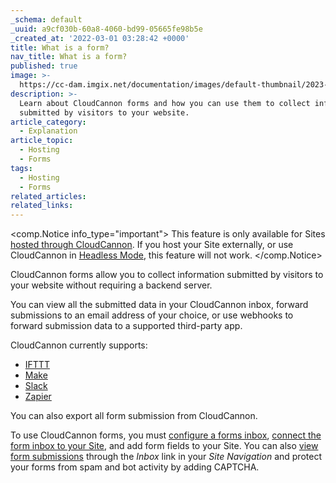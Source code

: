 ```yaml
---
_schema: default
_uuid: a9cf030b-60a8-4060-bd99-05665fe98b5e
_created_at: '2022-03-01 03:28:42 +0000'
title: What is a form?
nav_title: What is a form?
published: true
image: >-
  https://cc-dam.imgix.net/documentation/images/default-thumbnail/2023-Q4/CloudCannon-Documentation-Thumbnail.png
description: >-
  Learn about CloudCannon forms and how you can use them to collect information
  submitted by visitors to your website.
article_category:
  - Explanation
article_topic:
  - Hosting
  - Forms
tags:
  - Hosting
  - Forms
related_articles:
related_links:
---
```

<comp.Notice info_type="important">
  This feature is only available for Sites [hosted through CloudCannon](/documentation/articles/what-is-web-hosting/#hosting-on-cloud-cannon). If you host your Site externally, or use CloudCannon in [Headless Mode](/documentation/articles/what-is-headless-mode/), this feature will not work.
</comp.Notice>

CloudCannon forms allow you to collect information submitted by visitors to your website without requiring a backend server.

You can view all the submitted data in your CloudCannon inbox, forward submissions to an email address of your choice, or use webhooks to forward submission data to a supported third-party app.

CloudCannon currently supports:

* [IFTTT](https://ifttt.com/)
* [Make](https://www.make.com/en)
* [Slack](https://slack.com/)
* [Zapier](https://zapier.com/)

You can also export all form submission from CloudCannon.

To use CloudCannon forms, you must [configure a forms inbox](/documentation/articles/creating-an-inbox-to-receive-your-forms/), [connect the form inbox to your Site](/documentation/articles/connecting-your-site-to-an-inbox/), and add form fields to your Site. You can also [view form submissions](/documentation/articles/viewing-your-form-submissions-in-cloudcannon/) through the *Inbox* link in your *Site Navigation* and protect your forms from spam and bot activity by adding CAPTCHA.